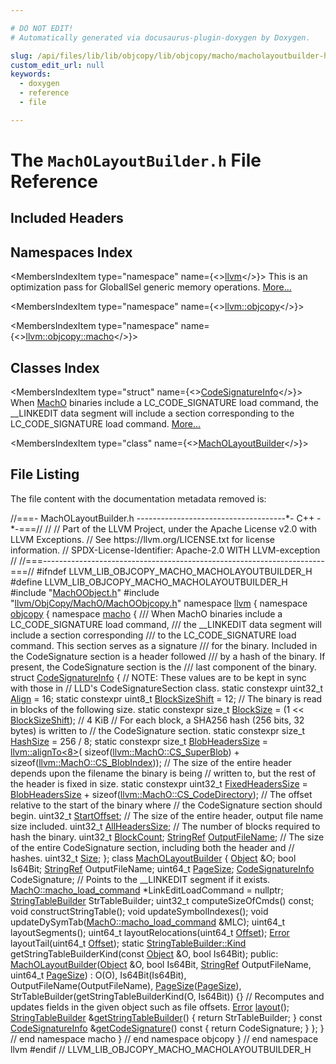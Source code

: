 ```yaml
---

# DO NOT EDIT!
# Automatically generated via docusaurus-plugin-doxygen by Doxygen.

slug: /api/files/lib/lib/objcopy/lib/objcopy/macho/macholayoutbuilder-h
custom_edit_url: null
keywords:
  - doxygen
  - reference
  - file

---
```





# The `MachOLayoutBuilder.h` File Reference

<DoxygenPage pluginConfig={pluginConfig}>



## Included Headers

<IncludesList>
<IncludesListItem
  filePath="MachOObject.h"
  permalink="/docs/api/files/lib/lib/objcopy/lib/objcopy/macho/machoobject-h"
  isLocal="true" />
<IncludesListItem
  filePath="llvm/ObjCopy/MachO/MachOObjcopy.h"
  permalink="/docs/api/files/include/include/llvm/include/llvm/objcopy/include/llvm/objcopy/macho/machoobjcopy-h"
  isLocal="true" />
</IncludesList>

## Namespaces Index

<MembersIndex>

<MembersIndexItem
  type="namespace"
  name={<><a href="/docs/api/namespaces/llvm">llvm</a></>}>
This is an optimization pass for GlobalISel generic memory operations. <a href="/docs/api/namespaces/llvm/#details">More...</a>
</MembersIndexItem>

<MembersIndexItem
  type="namespace"
  name={<><a href="/docs/api/namespaces/llvm/objcopy">llvm::objcopy</a></>}>
</MembersIndexItem>

<MembersIndexItem
  type="namespace"
  name={<><a href="/docs/api/namespaces/llvm/objcopy/macho">llvm::objcopy::macho</a></>}>
</MembersIndexItem>

</MembersIndex>

## Classes Index

<MembersIndex>

<MembersIndexItem
  type="struct"
  name={<><a href="/docs/api/structs/llvm/objcopy/macho/codesignatureinfo">CodeSignatureInfo</a></>}>
When <a href="/docs/api/namespaces/llvm/macho">MachO</a> binaries include a LC&#95;CODE&#95;SIGNATURE load command, the &#95;&#95;LINKEDIT data segment will include a section corresponding to the LC&#95;CODE&#95;SIGNATURE load command. <a href="/docs/api/structs/llvm/objcopy/macho/codesignatureinfo/#details">More...</a>
</MembersIndexItem>

<MembersIndexItem
  type="class"
  name={<><a href="/docs/api/classes/llvm/objcopy/macho/macholayoutbuilder">MachOLayoutBuilder</a></>}>
</MembersIndexItem>

</MembersIndex>


## File Listing

The file content with the documentation metadata removed is:

<ProgramListing>

<Link id="l00001" /><CodeLine lineNumber="1"><Highlight kind="comment">//===- MachOLayoutBuilder.h -------------------------------------&#42;- C++ -&#42;-===//</Highlight><Highlight kind="normal"></Highlight></CodeLine>
<Link id="l00002" /><CodeLine lineNumber="2"><Highlight kind="normal"></Highlight><Highlight kind="comment">//</Highlight><Highlight kind="normal"></Highlight></CodeLine>
<Link id="l00003" /><CodeLine lineNumber="3"><Highlight kind="normal"></Highlight><Highlight kind="comment">// Part of the LLVM Project, under the Apache License v2.0 with LLVM Exceptions.</Highlight><Highlight kind="normal"></Highlight></CodeLine>
<Link id="l00004" /><CodeLine lineNumber="4"><Highlight kind="normal"></Highlight><Highlight kind="comment">// See https://llvm.org/LICENSE.txt for license information.</Highlight><Highlight kind="normal"></Highlight></CodeLine>
<Link id="l00005" /><CodeLine lineNumber="5"><Highlight kind="normal"></Highlight><Highlight kind="comment">// SPDX-License-Identifier: Apache-2.0 WITH LLVM-exception</Highlight><Highlight kind="normal"></Highlight></CodeLine>
<Link id="l00006" /><CodeLine lineNumber="6"><Highlight kind="normal"></Highlight><Highlight kind="comment">//</Highlight><Highlight kind="normal"></Highlight></CodeLine>
<Link id="l00007" /><CodeLine lineNumber="7"><Highlight kind="normal"></Highlight><Highlight kind="comment">//===----------------------------------------------------------------------===//</Highlight><Highlight kind="normal"></Highlight></CodeLine>
<Link id="l00008" /><CodeLine lineNumber="8"><Highlight kind="normal"></Highlight></CodeLine>
<Link id="l00009" /><CodeLine lineNumber="9"><Highlight kind="normal"></Highlight><Highlight kind="preprocessor">#ifndef LLVM&#95;LIB&#95;OBJCOPY&#95;MACHO&#95;MACHOLAYOUTBUILDER&#95;H</Highlight><Highlight kind="normal"></Highlight></CodeLine>
<Link id="l00010" /><CodeLine lineNumber="10"><Highlight kind="normal"></Highlight><Highlight kind="preprocessor">#define LLVM&#95;LIB&#95;OBJCOPY&#95;MACHO&#95;MACHOLAYOUTBUILDER&#95;H</Highlight><Highlight kind="normal"></Highlight></CodeLine>
<Link id="l00011" /><CodeLine lineNumber="11"><Highlight kind="normal"></Highlight></CodeLine>
<Link id="l00012" /><CodeLine lineNumber="12"><Highlight kind="normal"></Highlight><Highlight kind="preprocessor">#include &quot;<a href="/docs/api/files/lib/lib/objcopy/lib/objcopy/macho/machoobject-h">MachOObject.h</a>&quot;</Highlight><Highlight kind="normal"></Highlight></CodeLine>
<Link id="l00013" /><CodeLine lineNumber="13"><Highlight kind="normal"></Highlight><Highlight kind="preprocessor">#include &quot;<a href="/docs/api/files/include/include/llvm/include/llvm/objcopy/include/llvm/objcopy/macho/machoobjcopy-h">llvm/ObjCopy/MachO/MachOObjcopy.h</a>&quot;</Highlight><Highlight kind="normal"></Highlight></CodeLine>
<Link id="l00014" /><CodeLine lineNumber="14"><Highlight kind="normal"></Highlight></CodeLine>
<Link id="l00015" /><CodeLine lineNumber="15"><Highlight kind="normal"></Highlight><Highlight kind="keyword">namespace </Highlight><Highlight kind="normal"><a href="/docs/api/namespaces/llvm">llvm</a> &#123;</Highlight></CodeLine>
<Link id="l00016" /><CodeLine lineNumber="16"><Highlight kind="normal"></Highlight><Highlight kind="keyword">namespace </Highlight><Highlight kind="normal"><a href="/docs/api/namespaces/llvm/objcopy">objcopy</a> &#123;</Highlight></CodeLine>
<Link id="l00017" /><CodeLine lineNumber="17"><Highlight kind="normal"></Highlight><Highlight kind="keyword">namespace </Highlight><Highlight kind="normal"><a href="/docs/api/namespaces/llvm/objcopy/macho">macho</a> &#123;</Highlight></CodeLine>
<Link id="l00018" /><CodeLine lineNumber="18"><Highlight kind="normal"></Highlight><Highlight kind="comment"></Highlight></CodeLine>
<Link id="l00019" /><CodeLine lineNumber="19"><Highlight kind="comment">/// When MachO binaries include a LC&#95;CODE&#95;SIGNATURE load command,</Highlight></CodeLine>
<Link id="l00020" /><CodeLine lineNumber="20"><Highlight kind="comment">/// the &#95;&#95;LINKEDIT data segment will include a section corresponding</Highlight></CodeLine>
<Link id="l00021" /><CodeLine lineNumber="21"><Highlight kind="comment">/// to the LC&#95;CODE&#95;SIGNATURE load command. This section serves as a signature</Highlight></CodeLine>
<Link id="l00022" /><CodeLine lineNumber="22"><Highlight kind="comment">/// for the binary. Included in the CodeSignature section is a header followed</Highlight></CodeLine>
<Link id="l00023" /><CodeLine lineNumber="23"><Highlight kind="comment">/// by a hash of the binary. If present, the CodeSignature section is the</Highlight></CodeLine>
<Link id="l00024" /><CodeLine lineNumber="24"><Highlight kind="comment">/// last component of the binary.</Highlight><Highlight kind="normal"></Highlight></CodeLine>
<Link id="l00025" /><CodeLine lineNumber="25" lineLink="/docs/api/structs/llvm/objcopy/macho/codesignatureinfo"><Highlight kind="normal"></Highlight><Highlight kind="keyword">struct </Highlight><Highlight kind="normal"><a href="/docs/api/structs/llvm/objcopy/macho/codesignatureinfo">CodeSignatureInfo</a> &#123;</Highlight></CodeLine>
<Link id="l00026" /><CodeLine lineNumber="26"><Highlight kind="normal">  </Highlight><Highlight kind="comment">// NOTE: These values are to be kept in sync with those in</Highlight><Highlight kind="normal"></Highlight></CodeLine>
<Link id="l00027" /><CodeLine lineNumber="27"><Highlight kind="normal">  </Highlight><Highlight kind="comment">// LLD&#39;s CodeSignatureSection class.</Highlight><Highlight kind="normal"></Highlight></CodeLine>
<Link id="l00028" /><CodeLine lineNumber="28"><Highlight kind="normal"></Highlight></CodeLine>
<Link id="l00029" /><CodeLine lineNumber="29" lineLink="/docs/api/structs/llvm/objcopy/macho/codesignatureinfo/#ad84cf828b8929e0e5153fae17a811120"><Highlight kind="normal">  </Highlight><Highlight kind="keyword">static</Highlight><Highlight kind="normal"> </Highlight><Highlight kind="keyword">constexpr</Highlight><Highlight kind="normal"> uint32&#95;t <a href="/docs/api/structs/llvm/objcopy/macho/codesignatureinfo/#ad84cf828b8929e0e5153fae17a811120">Align</a> = 16;</Highlight></CodeLine>
<Link id="l00030" /><CodeLine lineNumber="30" lineLink="/docs/api/structs/llvm/objcopy/macho/codesignatureinfo/#a9c456663a07072ea85e2b3701e7b7da9"><Highlight kind="normal">  </Highlight><Highlight kind="keyword">static</Highlight><Highlight kind="normal"> </Highlight><Highlight kind="keyword">constexpr</Highlight><Highlight kind="normal"> uint8&#95;t <a href="/docs/api/structs/llvm/objcopy/macho/codesignatureinfo/#a9c456663a07072ea85e2b3701e7b7da9">BlockSizeShift</a> = 12;</Highlight></CodeLine>
<Link id="l00031" /><CodeLine lineNumber="31"><Highlight kind="normal">  </Highlight><Highlight kind="comment">// The binary is read in blocks of the following size.</Highlight><Highlight kind="normal"></Highlight></CodeLine>
<Link id="l00032" /><CodeLine lineNumber="32" lineLink="/docs/api/structs/llvm/objcopy/macho/codesignatureinfo/#aad9de9462872a4bb9da35f5138a7791e"><Highlight kind="normal">  </Highlight><Highlight kind="keyword">static</Highlight><Highlight kind="normal"> </Highlight><Highlight kind="keyword">constexpr</Highlight><Highlight kind="normal"> </Highlight><Highlight kind="keywordtype">size&#95;t</Highlight><Highlight kind="normal"> <a href="/docs/api/structs/llvm/objcopy/macho/codesignatureinfo/#aad9de9462872a4bb9da35f5138a7791e">BlockSize</a> = (1 &lt;&lt; <a href="/docs/api/structs/llvm/objcopy/macho/codesignatureinfo/#a9c456663a07072ea85e2b3701e7b7da9">BlockSizeShift</a>); </Highlight><Highlight kind="comment">// 4 KiB</Highlight><Highlight kind="normal"></Highlight></CodeLine>
<Link id="l00033" /><CodeLine lineNumber="33"><Highlight kind="normal">  </Highlight><Highlight kind="comment">// For each block, a SHA256 hash (256 bits, 32 bytes) is written to</Highlight><Highlight kind="normal"></Highlight></CodeLine>
<Link id="l00034" /><CodeLine lineNumber="34"><Highlight kind="normal">  </Highlight><Highlight kind="comment">// the CodeSignature section.</Highlight><Highlight kind="normal"></Highlight></CodeLine>
<Link id="l00035" /><CodeLine lineNumber="35" lineLink="/docs/api/structs/llvm/objcopy/macho/codesignatureinfo/#a3096032b4cc122d4d7e1608b3eadd125"><Highlight kind="normal">  </Highlight><Highlight kind="keyword">static</Highlight><Highlight kind="normal"> </Highlight><Highlight kind="keyword">constexpr</Highlight><Highlight kind="normal"> </Highlight><Highlight kind="keywordtype">size&#95;t</Highlight><Highlight kind="normal"> <a href="/docs/api/structs/llvm/objcopy/macho/codesignatureinfo/#a3096032b4cc122d4d7e1608b3eadd125">HashSize</a> = 256 / 8;</Highlight></CodeLine>
<Link id="l00036" /><CodeLine lineNumber="36" lineLink="/docs/api/structs/llvm/objcopy/macho/codesignatureinfo/#a2d2ff3cc99198e0a89a3f420227d5034"><Highlight kind="normal">  </Highlight><Highlight kind="keyword">static</Highlight><Highlight kind="normal"> </Highlight><Highlight kind="keyword">constexpr</Highlight><Highlight kind="normal"> </Highlight><Highlight kind="keywordtype">size&#95;t</Highlight><Highlight kind="normal"> <a href="/docs/api/structs/llvm/objcopy/macho/codesignatureinfo/#a2d2ff3cc99198e0a89a3f420227d5034">BlobHeadersSize</a> = <a href="/docs/api/namespaces/llvm/#ab102f0f12dd38aeea5906b1d80c792ff">llvm::alignTo&lt;8&gt;</a>(</Highlight></CodeLine>
<Link id="l00037" /><CodeLine lineNumber="37"><Highlight kind="normal">      </Highlight><Highlight kind="keyword">sizeof</Highlight><Highlight kind="normal">(<a href="/docs/api/structs/llvm/macho/cs-superblob">llvm::MachO::CS&#95;SuperBlob</a>) + </Highlight><Highlight kind="keyword">sizeof</Highlight><Highlight kind="normal">(<a href="/docs/api/structs/llvm/macho/cs-blobindex">llvm::MachO::CS&#95;BlobIndex</a>));</Highlight></CodeLine>
<Link id="l00038" /><CodeLine lineNumber="38"><Highlight kind="normal">  </Highlight><Highlight kind="comment">// The size of the entire header depends upon the filename the binary is being</Highlight><Highlight kind="normal"></Highlight></CodeLine>
<Link id="l00039" /><CodeLine lineNumber="39"><Highlight kind="normal">  </Highlight><Highlight kind="comment">// written to, but the rest of the header is fixed in size.</Highlight><Highlight kind="normal"></Highlight></CodeLine>
<Link id="l00040" /><CodeLine lineNumber="40" lineLink="/docs/api/structs/llvm/objcopy/macho/codesignatureinfo/#a4d4e17cf611e67b925ad9450170fb4d5"><Highlight kind="normal">  </Highlight><Highlight kind="keyword">static</Highlight><Highlight kind="normal"> </Highlight><Highlight kind="keyword">constexpr</Highlight><Highlight kind="normal"> uint32&#95;t <a href="/docs/api/structs/llvm/objcopy/macho/codesignatureinfo/#a4d4e17cf611e67b925ad9450170fb4d5">FixedHeadersSize</a> =</Highlight></CodeLine>
<Link id="l00041" /><CodeLine lineNumber="41"><Highlight kind="normal">      <a href="/docs/api/structs/llvm/objcopy/macho/codesignatureinfo/#a2d2ff3cc99198e0a89a3f420227d5034">BlobHeadersSize</a> + </Highlight><Highlight kind="keyword">sizeof</Highlight><Highlight kind="normal">(<a href="/docs/api/structs/llvm/macho/cs-codedirectory">llvm::MachO::CS&#95;CodeDirectory</a>);</Highlight></CodeLine>
<Link id="l00042" /><CodeLine lineNumber="42"><Highlight kind="normal"></Highlight></CodeLine>
<Link id="l00043" /><CodeLine lineNumber="43"><Highlight kind="normal">  </Highlight><Highlight kind="comment">// The offset relative to the start of the binary where</Highlight><Highlight kind="normal"></Highlight></CodeLine>
<Link id="l00044" /><CodeLine lineNumber="44"><Highlight kind="normal">  </Highlight><Highlight kind="comment">// the CodeSignature section should begin.</Highlight><Highlight kind="normal"></Highlight></CodeLine>
<Link id="l00045" /><CodeLine lineNumber="45" lineLink="/docs/api/structs/llvm/objcopy/macho/codesignatureinfo/#a501dae31ffe5fe07a5b64d779f067c33"><Highlight kind="normal">  uint32&#95;t <a href="/docs/api/structs/llvm/objcopy/macho/codesignatureinfo/#a501dae31ffe5fe07a5b64d779f067c33">StartOffset</a>;</Highlight></CodeLine>
<Link id="l00046" /><CodeLine lineNumber="46"><Highlight kind="normal">  </Highlight><Highlight kind="comment">// The size of the entire header, output file name size included.</Highlight><Highlight kind="normal"></Highlight></CodeLine>
<Link id="l00047" /><CodeLine lineNumber="47" lineLink="/docs/api/structs/llvm/objcopy/macho/codesignatureinfo/#aba0e101947a011beae3dc845410d08cb"><Highlight kind="normal">  uint32&#95;t <a href="/docs/api/structs/llvm/objcopy/macho/codesignatureinfo/#aba0e101947a011beae3dc845410d08cb">AllHeadersSize</a>;</Highlight></CodeLine>
<Link id="l00048" /><CodeLine lineNumber="48"><Highlight kind="normal">  </Highlight><Highlight kind="comment">// The number of blocks required to hash the binary.</Highlight><Highlight kind="normal"></Highlight></CodeLine>
<Link id="l00049" /><CodeLine lineNumber="49" lineLink="/docs/api/structs/llvm/objcopy/macho/codesignatureinfo/#a5b42af36266b93829e921db026271ac6"><Highlight kind="normal">  uint32&#95;t <a href="/docs/api/structs/llvm/objcopy/macho/codesignatureinfo/#a5b42af36266b93829e921db026271ac6">BlockCount</a>;</Highlight></CodeLine>
<Link id="l00050" /><CodeLine lineNumber="50" lineLink="/docs/api/structs/llvm/objcopy/macho/codesignatureinfo/#a0a0e168fdd15c9efb952ce4eea5b516b"><Highlight kind="normal">  <a href="/docs/api/classes/llvm/stringref">StringRef</a> <a href="/docs/api/structs/llvm/objcopy/macho/codesignatureinfo/#a0a0e168fdd15c9efb952ce4eea5b516b">OutputFileName</a>;</Highlight></CodeLine>
<Link id="l00051" /><CodeLine lineNumber="51"><Highlight kind="normal">  </Highlight><Highlight kind="comment">// The size of the entire CodeSignature section, including both the header and</Highlight><Highlight kind="normal"></Highlight></CodeLine>
<Link id="l00052" /><CodeLine lineNumber="52"><Highlight kind="normal">  </Highlight><Highlight kind="comment">// hashes.</Highlight><Highlight kind="normal"></Highlight></CodeLine>
<Link id="l00053" /><CodeLine lineNumber="53" lineLink="/docs/api/structs/llvm/objcopy/macho/codesignatureinfo/#a563a66a1ed642fbf208daf432e7aeabe"><Highlight kind="normal">  uint32&#95;t <a href="/docs/api/structs/llvm/objcopy/macho/codesignatureinfo/#a563a66a1ed642fbf208daf432e7aeabe">Size</a>;</Highlight></CodeLine>
<Link id="l00054" /><CodeLine lineNumber="54"><Highlight kind="normal">&#125;;</Highlight></CodeLine>
<Link id="l00055" /><CodeLine lineNumber="55"><Highlight kind="normal"></Highlight></CodeLine>
<Link id="l00056" /><CodeLine lineNumber="56" lineLink="/docs/api/classes/llvm/objcopy/macho/macholayoutbuilder"><Highlight kind="normal"></Highlight><Highlight kind="keyword">class </Highlight><Highlight kind="normal"><a href="/docs/api/classes/llvm/objcopy/macho/macholayoutbuilder/#a8e92ee4dbc0fbde6eaa0ae4873a5c268">MachOLayoutBuilder</a> &#123;</Highlight></CodeLine>
<Link id="l00057" /><CodeLine lineNumber="57"><Highlight kind="normal">  <a href="/docs/api/structs/llvm/objcopy/macho/object">Object</a> &amp;O;</Highlight></CodeLine>
<Link id="l00058" /><CodeLine lineNumber="58"><Highlight kind="normal">  </Highlight><Highlight kind="keywordtype">bool</Highlight><Highlight kind="normal"> Is64Bit;</Highlight></CodeLine>
<Link id="l00059" /><CodeLine lineNumber="59"><Highlight kind="normal">  <a href="/docs/api/classes/llvm/stringref">StringRef</a> OutputFileName;</Highlight></CodeLine>
<Link id="l00060" /><CodeLine lineNumber="60"><Highlight kind="normal">  uint64&#95;t <a href="/docs/api/files/lib/lib/codegen/implicitnullchecks-cpp/#a90146d35673da9e3e4a7f41f3b8c9b7e">PageSize</a>;</Highlight></CodeLine>
<Link id="l00061" /><CodeLine lineNumber="61"><Highlight kind="normal">  <a href="/docs/api/structs/llvm/objcopy/macho/codesignatureinfo">CodeSignatureInfo</a> CodeSignature;</Highlight></CodeLine>
<Link id="l00062" /><CodeLine lineNumber="62"><Highlight kind="normal"></Highlight></CodeLine>
<Link id="l00063" /><CodeLine lineNumber="63"><Highlight kind="normal">  </Highlight><Highlight kind="comment">// Points to the &#95;&#95;LINKEDIT segment if it exists.</Highlight><Highlight kind="normal"></Highlight></CodeLine>
<Link id="l00064" /><CodeLine lineNumber="64"><Highlight kind="normal">  <a href="/docs/api/unions/llvm/macho/macho-load-command">MachO::macho&#95;load&#95;command</a> &#42;LinkEditLoadCommand = </Highlight><Highlight kind="keyword">nullptr</Highlight><Highlight kind="normal">;</Highlight></CodeLine>
<Link id="l00065" /><CodeLine lineNumber="65"><Highlight kind="normal">  <a href="/docs/api/classes/llvm/stringtablebuilder">StringTableBuilder</a> StrTableBuilder;</Highlight></CodeLine>
<Link id="l00066" /><CodeLine lineNumber="66"><Highlight kind="normal"></Highlight></CodeLine>
<Link id="l00067" /><CodeLine lineNumber="67"><Highlight kind="normal">  uint32&#95;t computeSizeOfCmds() </Highlight><Highlight kind="keyword">const</Highlight><Highlight kind="normal">;</Highlight></CodeLine>
<Link id="l00068" /><CodeLine lineNumber="68"><Highlight kind="normal">  </Highlight><Highlight kind="keywordtype">void</Highlight><Highlight kind="normal"> constructStringTable();</Highlight></CodeLine>
<Link id="l00069" /><CodeLine lineNumber="69"><Highlight kind="normal">  </Highlight><Highlight kind="keywordtype">void</Highlight><Highlight kind="normal"> updateSymbolIndexes();</Highlight></CodeLine>
<Link id="l00070" /><CodeLine lineNumber="70"><Highlight kind="normal">  </Highlight><Highlight kind="keywordtype">void</Highlight><Highlight kind="normal"> updateDySymTab(<a href="/docs/api/unions/llvm/macho/macho-load-command">MachO::macho&#95;load&#95;command</a> &amp;MLC);</Highlight></CodeLine>
<Link id="l00071" /><CodeLine lineNumber="71"><Highlight kind="normal">  uint64&#95;t layoutSegments();</Highlight></CodeLine>
<Link id="l00072" /><CodeLine lineNumber="72"><Highlight kind="normal">  uint64&#95;t layoutRelocations(uint64&#95;t <a href="/docs/api/namespaces/llvm/#a05f5b9a11bdcc5feba62899f95dcf878a3134224cba2545bc57954d3b072aebb4">Offset</a>);</Highlight></CodeLine>
<Link id="l00073" /><CodeLine lineNumber="73"><Highlight kind="normal">  <a href="/docs/api/classes/llvm/error">Error</a> layoutTail(uint64&#95;t <a href="/docs/api/namespaces/llvm/#a05f5b9a11bdcc5feba62899f95dcf878a3134224cba2545bc57954d3b072aebb4">Offset</a>);</Highlight></CodeLine>
<Link id="l00074" /><CodeLine lineNumber="74"><Highlight kind="normal"></Highlight></CodeLine>
<Link id="l00075" /><CodeLine lineNumber="75"><Highlight kind="normal">  </Highlight><Highlight kind="keyword">static</Highlight><Highlight kind="normal"> <a href="/docs/api/classes/llvm/stringtablebuilder/#a58c8b5f09afd8827aed05c9a1804e73a">StringTableBuilder::Kind</a> getStringTableBuilderKind(</Highlight><Highlight kind="keyword">const</Highlight><Highlight kind="normal"> <a href="/docs/api/structs/llvm/objcopy/macho/object">Object</a> &amp;O,</Highlight></CodeLine>
<Link id="l00076" /><CodeLine lineNumber="76"><Highlight kind="normal">                                                            </Highlight><Highlight kind="keywordtype">bool</Highlight><Highlight kind="normal"> Is64Bit);</Highlight></CodeLine>
<Link id="l00077" /><CodeLine lineNumber="77"><Highlight kind="normal"></Highlight></CodeLine>
<Link id="l00078" /><CodeLine lineNumber="78"><Highlight kind="normal"></Highlight><Highlight kind="keyword">public</Highlight><Highlight kind="normal">:</Highlight></CodeLine>
<Link id="l00079" /><CodeLine lineNumber="79" lineLink="/docs/api/classes/llvm/objcopy/macho/macholayoutbuilder/#a8e92ee4dbc0fbde6eaa0ae4873a5c268"><Highlight kind="normal">  <a href="/docs/api/classes/llvm/objcopy/macho/macholayoutbuilder/#a8e92ee4dbc0fbde6eaa0ae4873a5c268">MachOLayoutBuilder</a>(<a href="/docs/api/structs/llvm/objcopy/macho/object">Object</a> &amp;O, </Highlight><Highlight kind="keywordtype">bool</Highlight><Highlight kind="normal"> Is64Bit, <a href="/docs/api/classes/llvm/stringref">StringRef</a> OutputFileName,</Highlight></CodeLine>
<Link id="l00080" /><CodeLine lineNumber="80"><Highlight kind="normal">                     uint64&#95;t <a href="/docs/api/files/lib/lib/codegen/implicitnullchecks-cpp/#a90146d35673da9e3e4a7f41f3b8c9b7e">PageSize</a>)</Highlight></CodeLine>
<Link id="l00081" /><CodeLine lineNumber="81"><Highlight kind="normal">      : O(O), Is64Bit(Is64Bit), OutputFileName(OutputFileName),</Highlight></CodeLine>
<Link id="l00082" /><CodeLine lineNumber="82"><Highlight kind="normal">        <a href="/docs/api/files/lib/lib/codegen/implicitnullchecks-cpp/#a90146d35673da9e3e4a7f41f3b8c9b7e">PageSize</a>(<a href="/docs/api/files/lib/lib/codegen/implicitnullchecks-cpp/#a90146d35673da9e3e4a7f41f3b8c9b7e">PageSize</a>),</Highlight></CodeLine>
<Link id="l00083" /><CodeLine lineNumber="83"><Highlight kind="normal">        StrTableBuilder(getStringTableBuilderKind(O, Is64Bit)) &#123;&#125;</Highlight></CodeLine>
<Link id="l00084" /><CodeLine lineNumber="84"><Highlight kind="normal"></Highlight></CodeLine>
<Link id="l00085" /><CodeLine lineNumber="85"><Highlight kind="normal">  </Highlight><Highlight kind="comment">// Recomputes and updates fields in the given object such as file offsets.</Highlight><Highlight kind="normal"></Highlight></CodeLine>
<Link id="l00086" /><CodeLine lineNumber="86"><Highlight kind="normal">  <a href="/docs/api/classes/llvm/error">Error</a> <a href="/docs/api/classes/llvm/objcopy/macho/macholayoutbuilder/#aa37399d000904e315ba0bf8386d930e3">layout</a>();</Highlight></CodeLine>
<Link id="l00087" /><CodeLine lineNumber="87"><Highlight kind="normal"></Highlight></CodeLine>
<Link id="l00088" /><CodeLine lineNumber="88" lineLink="/docs/api/classes/llvm/objcopy/macho/macholayoutbuilder/#a0c388776743ad93302585b2cb45d3965"><Highlight kind="normal">  <a href="/docs/api/classes/llvm/stringtablebuilder">StringTableBuilder</a> &amp;<a href="/docs/api/classes/llvm/objcopy/macho/macholayoutbuilder/#a0c388776743ad93302585b2cb45d3965">getStringTableBuilder</a>() &#123; </Highlight><Highlight kind="keywordflow">return</Highlight><Highlight kind="normal"> StrTableBuilder; &#125;</Highlight></CodeLine>
<Link id="l00089" /><CodeLine lineNumber="89"><Highlight kind="normal"></Highlight></CodeLine>
<Link id="l00090" /><CodeLine lineNumber="90" lineLink="/docs/api/classes/llvm/objcopy/macho/macholayoutbuilder/#a54f1b8bf3f66661199d22cd47ee363c8"><Highlight kind="normal">  </Highlight><Highlight kind="keyword">const</Highlight><Highlight kind="normal"> <a href="/docs/api/structs/llvm/objcopy/macho/codesignatureinfo">CodeSignatureInfo</a> &amp;<a href="/docs/api/classes/llvm/objcopy/macho/macholayoutbuilder/#a54f1b8bf3f66661199d22cd47ee363c8">getCodeSignature</a>()</Highlight><Highlight kind="keyword"> const </Highlight><Highlight kind="normal">&#123; </Highlight><Highlight kind="keywordflow">return</Highlight><Highlight kind="normal"> CodeSignature; &#125;</Highlight></CodeLine>
<Link id="l00091" /><CodeLine lineNumber="91"><Highlight kind="normal">&#125;;</Highlight></CodeLine>
<Link id="l00092" /><CodeLine lineNumber="92"><Highlight kind="normal"></Highlight></CodeLine>
<Link id="l00093" /><CodeLine lineNumber="93"><Highlight kind="normal">&#125; </Highlight><Highlight kind="comment">// end namespace macho</Highlight><Highlight kind="normal"></Highlight></CodeLine>
<Link id="l00094" /><CodeLine lineNumber="94"><Highlight kind="normal">&#125; </Highlight><Highlight kind="comment">// end namespace objcopy</Highlight><Highlight kind="normal"></Highlight></CodeLine>
<Link id="l00095" /><CodeLine lineNumber="95"><Highlight kind="normal">&#125; </Highlight><Highlight kind="comment">// end namespace llvm</Highlight><Highlight kind="normal"></Highlight></CodeLine>
<Link id="l00096" /><CodeLine lineNumber="96"><Highlight kind="normal"></Highlight></CodeLine>
<Link id="l00097" /><CodeLine lineNumber="97"><Highlight kind="normal"></Highlight><Highlight kind="preprocessor">#endif </Highlight><Highlight kind="comment">// LLVM&#95;LIB&#95;OBJCOPY&#95;MACHO&#95;MACHOLAYOUTBUILDER&#95;H</Highlight><Highlight kind="normal"></Highlight></CodeLine>

</ProgramListing>

</DoxygenPage>
